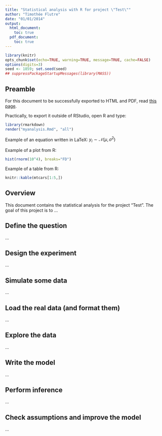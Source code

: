 ```yaml
---
title: "Statistical analysis with R for project \"Test\""
author: "Timothée Flutre"
date: "01/01/2014"
output:
  html_document:
    toc: true
  pdf_document:
    toc: true
---
```


```r
library(knitr)
opts_chunk$set(echo=TRUE, warning=TRUE, message=TRUE, cache=FALSE)
options(digits=3)
seed <- 1859; set.seed(seed)
## suppressPackageStartupMessages(library(MASS))
```


## Preamble

For this document to be successfully exported to HTML and PDF, read [this page](http://rmarkdown.rstudio.com/).

Practically, to export it outside of RStudio, open R and type:
```r
library(rmarkdown)
render("myanalysis.Rmd", "all")
```

Example of an equation written in LaTeX: $y_i \sim \mathcal{N}(\mu, \sigma^2)$

Example of a plot from R:
```r
hist(rnorm(10^4), breaks="FD")
```

Example of a table from R:
```r
knitr::kable(mtcars[1:5,])
```


## Overview

This document contains the statistical analysis for the project "Test".
The goal of this project is to ...


## Define the question

...


## Design the experiment

...


## Simulate some data

...


## Load the real data (and format them)

...


## Explore the data

...


## Write the model

...


## Perform inference

...


## Check assumptions and improve the model

...

